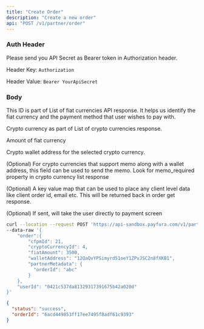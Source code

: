 ```yaml
---
title: "Create Order"
description: "Create a new order"
api: "POST /v1/partner/order"
---
```


### Auth Header

Please send you API Secret as Bearer token in Authorization header.

Header Key: `Authorization`

Header Value: `Bearer YourApiSecret`

### Body

<Param body="order" type="object" required>

<Expandable title="Toggle object">

<Param body="cfpmId" type="string" required>

This ID is part of List of fiat currencies API response. It helps us identify the fiat currency and the payment method that user wishes to pay with.

</Param>

<Param body="cryptoCurrencyId" type="string" required>

Crypto currency as part of List of crypto currencies response.

</Param>

<Param body="fiatAmount" type="string" required>

Amount of fiat currency

</Param>

<Param body="walletAddress" type="string" required>

Crypto wallet address for the selected crypto currency.

</Param>

<Param body="walletAddressMemo" type="string">

(Optional) For crypto currencies that support memo along with a wallet address, this field can be used to send the memo. Look for memo_required property in crypto currency list response

</Param>

<Param body="partnerMetadata" type="object">

(Optional) A key value map that can be used to place any client level data like client order id, email etc. This will be returned back in order get response.

</Param>

</Expandable>

</Param>

<Param body="userId" type="string">

(Optional) If sent, will take the user directly to payment screen

</Param>

<RequestExample>

```bash Request Example
curl --location --request POST 'https://api-sandbox.payfura.com/v1/partner/order' \
--data-raw '{
    "order":{
        "cfpmId": 21,
        "cryptoCurrencyId": 4,
        "fiatAmount": 3500,
        "walletAddress": "12QaQvYPSimyrd51oeY1ZPvJSC2n8fXKB1",
        "partnerMetadata": {
          "orderId": "abc"
        }
    },
    "userId": "0421c537da81329317391675b42a020d"
}'
```

</RequestExample>

<ResponseExample>

```json Body
{
  "status": "success",
  "orderId": "6acd449853ff17ee7495f8adf61c9393"
}
```

</ResponseExample>